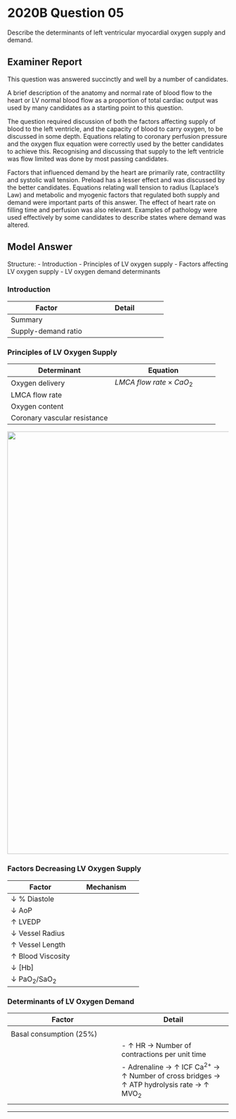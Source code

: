 # 2020B Question 05 

Describe the determinants of left ventricular myocardial oxygen supply and demand.

## Examiner Report

This question was answered succinctly and well by a number of candidates.

A brief description of the anatomy and normal rate of blood flow to the heart or LV normal blood flow as a proportion of total cardiac output was used by many candidates as a starting point to this question.

The question required discussion of both the factors affecting supply of blood to the left ventricle, and the capacity of blood to carry oxygen, to be discussed in some depth. Equations relating to coronary perfusion pressure and the oxygen flux equation were correctly used by the better candidates to achieve this. Recognising and discussing that supply to the left ventricle was flow limited was done by most passing candidates.

Factors that influenced demand by the heart are primarily rate, contractility and systolic wall tension. Preload has a lesser effect and was discussed by the better candidates. Equations relating wall tension to radius (Laplace’s Law) and metabolic and myogenic factors that regulated both supply and demand were important parts of this answer. The effect of heart rate on filling time and perfusion was also relevant. Examples of pathology were used effectively by some candidates to describe states where demand was altered.


## Model Answer

Structure:
- Introduction
- Principles of LV oxygen supply
- Factors affecting LV oxygen supply
- LV oxygen demand determinants

### Introduction


|Factor|Detail|
| -- | -- |
|Summary|<p>- High O~2~ consumption: MVO~2~ 9.8mL.min^-1^/100g at rest</p><p>- High O~2~ extraction: 75% at rest</p><p>- Hence ↑ O~2~ demand requires ↑ CBF</p><p>- LMCA flow only in diastole (systole reverses the pressure gradient)</p>|
|Supply-demand ratio|<p>- Endocardial viability ratio = DPTI/TTI</p><p>- Supply: $\mbox{Diastolic Pressure-time Index} = \mbox{Diastolic Time} \times (AoP – LVEDP)$</p><p>- Demand: Tension time index = systolic time x SBP</p><p>- Normal EVR >1</p><p>- Ischaemia ≤0.7</p>|

### Principles of LV Oxygen Supply


|Determinant|Equation|
| -- | -- |
|Oxygen delivery|$LMCA \ flow \ rate \times CaO_2$|
|LMCA flow rate|<p>$= \% \ Time \ in \ Diastole \times {AoP – LVEDP \over Coronary \ Vascular \ Resistance}$</p><p>- Normal AoP in diastole: ~80mmHg</p><p>- Normal LVEDP: ~6mmHg</p>|
|Oxygen content|<p>$= [Hb]g/L \times  1.34 \times SaO~2~ + 0.03 \times PaO_2$</p><p>- Normal 20mL O~2~ per 100mL arterial blood</p>|
|Coronary vascular resistance|<p>$= {8 \times length \times viscosity \over \pi \times radius^4}$</p><p>(Radius is the major factor given fourth power)</p>|

<img src="/resources/LV-cbf.svg" style="width: 60pc;">

### Factors Decreasing LV Oxygen Supply


|Factor|Mechanism|
| -- | -- |
|↓ % Diastole|<p>- i.e. ↑ HR</p>|
|↓ AoP|<p>- Hypovolaemia (e.g. Blood loss, dehydration)</p><p>- Vasodilation (e.g. Sepsis)</p><p>- Aortic stenosis: ↑ kinetic energy, ↓ pressure energy (Bernoulli principle)</p>|
|↑ LVEDP|<p>- Diastolic heart failure</p>|
|↓ Vessel Radius|<p>- Compression of small intramyocardial vessels in systole</p><p>&emsp;- Supply to LV mainly in diastole</p><p>- Metabolic autoregulation:</p><p>&emsp;- ↑ MVO~2~ → ↑ PCO~2~/H+/K^+^/adenosine/lactate → ↑ NO → Vasodilatation</p><p>&emsp;- Most important</p><p>&emsp;- Couples demand with supply</p><p>- Myogenic autoregulation:</p><p>&emsp;- ↑ AoP → ↑ Coronary artery stretch → Reflex constriction</p><p>&emsp;- Effective 60mmHg ≤ AoP 180mmHg</p><p>- Neural:</p><p>&emsp;- SNS constrict (But ↑ MVO~2~ → Dilate)</p><p>&emsp;- PSNS dilate (But ↓ MVO~2~ → Constrict)</p><p>- Hormonal: Adrenaline →</p><p>&emsp;- α~1~ Constriction</p><p>&emsp;- β~2~ Dilation</p><p>- Drugs:</p><p>&emsp;- Cocaine → Constrict</p><p>&emsp;- GTN → Dilate</p><p>- Pathology:</p><p>&emsp;- Stenosis</p><p>&emsp;- Vasospasm → ↓ Radius</p>|
|↑ Vessel Length|<p>- Hypertrophy → ↑ CVR</p>|
|↑ Blood Viscosity|<p>- ↑ Hct: e.g. Polycythaemia</p><p>- ↓ Temperature</p><p>- ↓ Blood flow rate (since blood is non-Newtonian)</p>|
|↓ [Hb]|<p>- ↓ Production: Haematinic deficiency, chronic disease, renal or marrow failure</p><p>- ↑ Loss: Bleeding, haemolysis</p>|
|↓ PaO~2~/SaO~2~|<p>- ↓ PiO~2~ (e.g. Altitude, diffusion hypoxia)</p><p>- ↓ VA (e.g. Respiratory depressants)</p><p>- ↑ V/Q Mismatch and shunt (e.g. Atelectasis, general anaesthesia)</p>|

### Determinants of LV Oxygen Demand


|Factor|Detail|
| -- | -- 
|<p>Wall tension</p><p>(40%)</p>|<p>$Tension = {Pressure \times Radius \over 2}$(LaPlace’s law)</p><p>- ↑ Afterload → ↑ MVO~2~</p><p>&emsp;- LVOT obstruction: Aortic stenosis, HOCM</p><p>&emsp;- ↑ SVR: e.g. Α~1~-agonist</p><p>- ↑ Preload → ↑ Radius → ↑ MVO~2~ (less important)</p><p>&emsp;- i.e. ↑ Venous return</p>|
|Basal consumption (25%)|<p>- ↑ Temp → ↑ Enzyme rate → ↑ MVO~2~</p><p>- Hypertrophy → ↑ MVO~2~</p>|
|<p>Heart rate</p><p>(15-25%)</p>|- ↑ HR → Number of contractions per unit time|
|<p>Contractility</p><p>(10-15%)</p>|- Adrenaline → ↑ ICF Ca^2+^ → ↑ Number of cross bridges → ↑ ATP hydrolysis rate → ↑ MVO~2~|
|<p>Stroke work</p><p>(10-15%)</p>|<p>- = ∆P x ∆V</p><p>- Pressure work: ∝ Afterload</p><p>- Volume work: I.e. Stroke volume</p>|


--- 

